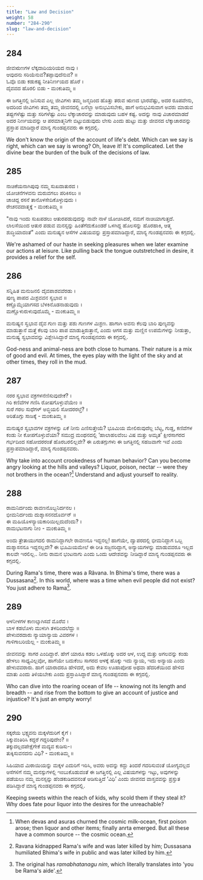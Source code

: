 ```yaml
---
title: "Law and Decision"
weight: 58
number: "284-290"
slug: "law-and-decision"
---
```


## 284

ಜೀವಋಣಗಳ ಲೆಕ್ಕದಾದಿಯರಿಯದ ನಾವು ।  
ಆವುದನು ಸರಿಯೆನುವ?‌ತಪ್ಪಾವುದೆನುವ? ॥  
ಓವೊ ಬಿಡು ಕಡುಕಷ್ಟ ನೀತಿನಿರ್ಣಯದ ಹೊರೆ ।  
ದೈವವದ ಹೊರಲಿ ಬಿಡು - ಮಂಕುತಿಮ್ಮ ॥

ಈ ಜಗತ್ತಿನಲ್ಲಿ ಜನಿಸುವ ಎಲ್ಲ ಜೀವಿಗಳು ತಮ್ಮ ಜನ್ಮದಿಂದ ಹೊತ್ತು ತರುವ ಋಣದ ಭಾರವೆಷ್ಟು, ಅದರ ರೂಪವೇನು, ಅದರಿಂದ ಜೀವಿಗಳು ತಮ್ಮ ತಮ್ಮ ಜೀವನದಲ್ಲಿ ಏನೆಲ್ಲಾ ಅನುಭವಿಸಬೇಕು, ಹಾಗೆ ಅನುಭವಿಸುವಾಗ ಅವರು ಮಾಡುವ ತಪ್ಪುಗಳೆಷ್ಟು ಮತ್ತು ಸರಿಗಳೆಷ್ಟು ಎಂಬ ಲೆಕ್ಕಾಚಾರವನ್ನು ಮಾಡುವುದು ಬಹಳ ಕಷ್ಟ. ಅದನ್ನು ನಾವು ವಿಚಾರಮಾಡದೆ ಅದರ ನಿರ್ಣಯವನ್ನು ಆ ಪರಮಾತ್ಮನಿಗೇ ಬಿಟ್ಟುಬಿಡುವುದು ಲೇಸು ಎಂದು ಹುಟ್ಟು ಮತ್ತು ಜೀವನದ ಲೆಕ್ಕಾಚಾರವನ್ನು ಪ್ರಸ್ತಾಪ ಮಾಡಿದ್ದಾರೆ ಮಾನ್ಯ ಗುಂಡಪ್ಪನವರು ಈ ಕಗ್ಗದಲ್ಲಿ.

We don't know the origin of the account of life's debt. Which can we say is right, which can we say is wrong? Oh, leave it! It's complicated. Let the divine bear the burden of the bulk of the decisions of law.

## 285

ನಾಚಿಕೆಯನಾಗಿಪುವು ನಮ್ಮ ಸುಖದಾತುರದ ।  
ಯೋಚನೆಗಳವನು ಮರುವಗಲು ಪರಿಕಿಸಲು ॥  
ಚಾಚಿದ್ದ ರಸನೆ ತಾನೊಳಸೇದಿಕೊಳ್ಳುವುದು ।  
ರೇಚನವದಾತ್ಮಕ್ಕೆ - ಮಂಕುತಿಮ್ಮ ॥

"ನಾವು ಇಂದು ಸುಖಪಡಲು ಆತುರಪಡುವುದನ್ನು ನಾವೇ ನಾಳೆ ಯೋಚಿಸಿದರೆ, ನಮಗೆ ನಾಚಿಯಾಗುತ್ತದೆ. ಲಾಲಸೆಯಿಂದ ಆತುರ ಪಡುವ ಮನಸ್ಸನ್ನು ಹಿಂತೆಗೆದುಕೊಂಡರೆ ಒಳಗಿದ್ದ ಹೊಲಸನ್ನು ಹೊರಹಾಕಿ, ಆತ್ಮ ಶುದ್ಧಿಯಾದಂತೆ" ಎಂದು ಮನುಷ್ಯನ ಆಸೆಗಳ ವಿಷಯವನ್ನು ಪ್ರಸ್ತಾಪಮಾಡಿದ್ದಾರೆ, ಮಾನ್ಯ ಗುಂಡಪ್ಪನವರು ಈ ಕಗ್ಗದಲ್ಲಿ.

We're ashamed of our haste in seeking pleasures when we later examine our actions at leisure. Like pulling back the tongue outstretched in desire, it provides a relief for the self.

## 286

ಸನ್ನಿಹಿತ ಮನುಜನಲಿ ದೈವಪಾಶವವೆರಡು ।  
ಪುಣ್ಯ ಪಾಪದ ಮಿಶ್ರವವನ ಸ್ವಭಾವ ॥  
ಕಣ್ಣೊಮ್ಮೆಯಾಗಸದ ಬೆಳಕಿನೊಡನಾಡುವುದು ।  
ಮಣ್ಣೊಳುರುಳುವುದೊಮ್ಮೆ - ಮಂಕುತಿಮ್ಮ ॥

ಮನುಷ್ಯನ ಸ್ವಭಾವ ದೈವ ಗುಣ ಮತ್ತು ಪಶು ಗುಣಗಳ ಮಿಶ್ರಣ. ಹಾಗಾಗಿ ಅವನು ಕೆಲವು ಬಾರಿ ಪುಣ್ಯವನ್ನು ಮಾಡುತ್ತಾನೆ ಮತ್ತೆ ಕೆಲವು ಬಾರಿ ಪಾಪ ಮಾಡುತ್ತಿರುತ್ತಾನೆ, ಎಂದು ಆಗಸ ಮತ್ತು ಮಣ್ಣಿನ ಉಪಮೆಗಳನ್ನು ನೀಡುತ್ತಾ, ಮನುಷ್ಯ ಸ್ವಭಾವವನ್ನು ವಿಶ್ಲೇಸಿಸಿದ್ದಾರೆ ಮಾನ್ಯ ಗುಂಡಪ್ಪನವರು ಈ ಕಗ್ಗದಲ್ಲಿ.

God-ness and animal-ness are both close to humans. Their nature is a mix of good and evil. At times, the eyes play with the light of the sky and at other times, they roll in the mud.

## 287

ನರರ ಸ್ವಭಾವ ವಕ್ರಗಳನೆಣಿಸುವುದೇಕೆ? ।  
ಗಿರಿ ಕಣಿವೆಗಳ ಗಣಿಸಿ ರೋಷಗೊಳ್ಳುವೆಯೇಂ ॥  
ಸುರೆ ಗರಲ ಸುಧೆಗಳ್ ಅಬ್ಧಿಯಲಿ ಸೋದರರಲ್ತೆ? ।  
ಅರಿತೊಗ್ಗು ಸಾಜಕ್ಕೆ - ಮಂಕುತಿಮ್ಮ ॥

ಮನುಷ್ಯರ ಸ್ವಭಾವಗಳ ವಕ್ರಗಳನ್ನು ಏಕೆ ನೀನು ಎಣಿಸುತ್ತೇಯೆ? ಭೂಮಿಯ ಮೇಲಿರುವುದೆಲ್ಲ ಬೆಟ್ಟ, ಗುಡ್ಡ, ಕಣಿವೆಗಳ ಕಂಡು ನೀ ಕೋಪಗೊಳ್ಳುವೆಯಾ? ಸಮುದ್ರ ಮಂಥನದಲ್ಲಿ ‘ಹಾಲಾಹಲವೆಂಬ ವಿಷ ಮತ್ತು ಅಮೃತ’ ಕ್ಷೀರಸಾಗರದ ಗರ್ಭದಿಂದ ಸಹೋದರರಂತೆ ಹೊರಬರಲಿಲ್ಲವೇ? ಈ ಏರುತಗ್ಗುಗಳು ಈ ಜಗತ್ತಿನಲ್ಲಿ ಸಹಜವಾಗೇ ಇವೆ ಎಂದು ಪ್ರಸ್ತಾಪಮಾಡಿದ್ದಾರೆ, ಮಾನ್ಯ ಗುಂಡಪ್ಪನವರು.

Why take into account crookedness of human behavior? Can you become angry looking at the hills and valleys? Liquor, poison, nectar -- were they not brothers in the ocean?[^99] Understand and adjust yourself to reality.

## 288

ರಾಮನಿರ್ದಂದು ರಾವಣನೊಬ್ಬನಿರ್ದನಲ ।  
ಭೀಮನಿರ್ದಂದು ದುಶ್ಶಾಸನನದೊರ್ವನ್ ॥  
ಈ ಮಹಿಯೊಳನ್ಯಾಯಕಾರಿಯಿಲ್ಲದುದೆಂದು? ।  
ರಾಮಭಟನಾಗು ನೀಂ - ಮಂಕುತಿಮ್ಮ ॥

ಅಂದು ತ್ರೇತಾಯುಗದಲಿ ರಾಮನಿದ್ದಾಗಲೇ ರಾವಣನೂ ಇದ್ದನಲ್ಲ! ಹಾಗೆಯೇ, ದ್ವಾಪರದಲ್ಲಿ ಭೀಮನಿದ್ದಾಗ ಒಬ್ಬ ದುಶ್ಶಾಸನನೂ ಇದ್ದನಲ್ಲವೇ? ಈ ಭೂಮಿಯಮೇಲೆ ಈ ರೀತಿ ಸಜ್ಜನರಿದ್ದಾಗ, ಅನ್ಯಾಯಗಳನ್ನು ಮಾಡುವವರೂ ಇಲ್ಲದ ಕಾಲವೇ ಇರಲಿಲ್ಲ.. ನೀನು ರಾಮನ ಭಂಟನಾಗು ಎಂದು ಒಂದು ಆದೇಶವನ್ನು ನೀಡಿದ್ದಾರೆ ಮಾನ್ಯ ಗುಂಡಪ್ಪನವರು ಈ ಕಗ್ಗದಲ್ಲಿ.

During Rama's time, there was a Râvana. In Bhima's time, there was a Dussasana[^100]. In this world, where was a time when evil people did not exist? You just adhere to Rama[^101].

## 289

ಆಳನೀಳಗಳ ಕಾಣಲ್ಕಾಗಿಸದೆ ಮೊರೆವ ।  
ಬಾಳ ಕಡಲೊಳು ಮುಳುಗಿ ತಳದಿಂದಲೆದ್ದು ॥  
ಪೇಳುವರದಾರು ನ್ಯಾಯಾನ್ಯಾಯ ವಿವರಗಳ ।  
ಗಾಳಿಗಾಬರಿಯೆಲ್ಲ - ಮಂಕುತಿಮ್ಮ ॥

ಜೀವನವನ್ನು ಸಾಗರ ಎಂದಿದ್ದಾರೆ. ಹೇಗೆ ಯಾರೂ ಕಡಲ ಒಳಹೊಕ್ಕು ಅದರ ಆಳ, ಉದ್ದ ಮತ್ತು ಅಗಲವನ್ನು ಕಂಡು ಹೇಳಲು ಸಾಧ್ಯವಿಲ್ಲವೋ, ಹಾಗೆಯೇ ಬದುಕೆಂಬ ಸಾಗರದ ಆಳಕ್ಕೆ ಹೊಕ್ಕು ಇದು ನ್ಯಾಯ, ಇದು ಅನ್ಯಾಯ ಎಂದು ಹೇಳುವವರಾರು. ಹಾಗೆ ಯಾರಾದರೂ ಹೇಳಿದರೆ, ಅದು ಕೇವಲ ಊಹಾಪೋಹ ಅಥವಾ ಹೆದರಿಕೆಯಿಂದ ಹೇಳಿದ ಮಾತು ಎಂದು ತಿಳಿಯಬೇಕು ಎಂದು ಪ್ರಸ್ತಾಪಿಸಿದ್ದಾರೆ ಮಾನ್ಯ ಗುಂಡಪ್ಪನವರು ಈ ಕಗ್ಗದಲ್ಲಿ.

Who can dive into the roaring ocean of life -- knowing not its length and breadth -- and rise from the bottom to give an account of justice and injustice? It's just an empty worry!

## 290

ಸಕ್ಕರೆಯ ಭಕ್ಷ್ಯವನು ಮಕ್ಕಳೆದುರಿಗೆ ಕೈಗೆ ।  
ಸಿಕ್ಕುವಂತಿರಿಸಿ ಕದ್ದರೆ ಗದ್ದರಿಪುದೇಂ? ॥  
ತಕ್ಕುದಲ್ಲದಪೇಕ್ಷೆಗೇಕೆ ಮದ್ಯವ ಕುಡಿಸು-।  
ತುಕ್ಕಿಸುವನದನು ವಿಧಿ? - ಮಂಕುತಿಮ್ಮ ॥

ಸಿಹಿಯಾದ ಮಿಠಾಯಿಯನ್ನು ಮಕ್ಕಳ ಎದುರಿಗೆ ಇರಿಸಿ, ಅವರು ಅದನ್ನು ಕದ್ದು ತಿಂದರೆ ಗದರಿಸುವಂತೆ ಯೋಗ್ಯವಲ್ಲದ ಆಸೆಗಳಿಗೆ ನಮ್ಮ ಮನಸ್ಸುಗಳಲ್ಲಿ ಇಂಬುಕೊಡುವಂತೆ ಈ ಜಗತ್ತಿನಲ್ಲಿ ಎಲ್ಲ ವಿಷಯಗಳನ್ನು ಇಟ್ಟು, ಅವುಗಳನ್ನು ಪಡೆಯಲು ನಮ್ಮ ಮನಸ್ಸನ್ನು ಹೆಂಡಕುಡಿದವನಂತೆ ಆಡಿಸುತ್ತಿದೆ ‘ವಿಧಿ’ ಎಂದು ಜೀವನದ ವಾಸ್ತವವನ್ನು ಪ್ರಸ್ತುತ ಪಡಿಸಿದ್ದಾರೆ ಮಾನ್ಯ ಗುಂಡಪ್ಪನವರು ಈ ಕಗ್ಗದಲ್ಲಿ.

Keeping sweets within the reach of kids, why scold them if they steal it? Why does fate pour liquor into the desires for the unreachable?

[^99]: When devas and asuras churned the cosmic milk-ocean, first poison arose; then liquor and other items; finally anrta emerged. But all these have a common source -- the cosmic ocean.
[^100]: Ravana kidnapped Rama's wife and was later killed by him; Dussasana humiliated Bhima's wife in public and was later killed by him.
[^101]: The original has _ramabhatanagu nim_, which literally translates into 'you be Rama's aide'.
